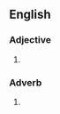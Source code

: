 {{also|shorthanded|short-handed}}
==English==

===Adjective===
{{en-adj}}

# {{alt form|en|shorthanded}}

===Adverb===
{{en-adv}}

# {{alt form|en|shorthanded}}